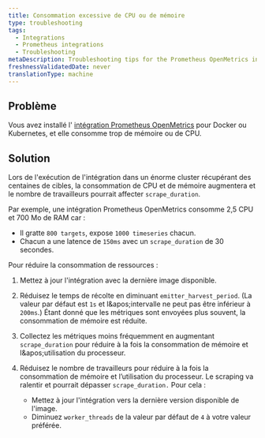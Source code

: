 ```yaml
---
title: Consommation excessive de CPU ou de mémoire
type: troubleshooting
tags:
  - Integrations
  - Prometheus integrations
  - Troubleshooting
metaDescription: Troubleshooting tips for the Prometheus OpenMetrics integration for Docker or Kubernetes if no data appears in New Relic's UI.
freshnessValidatedDate: never
translationType: machine
---
```


## Problème

Vous avez installé l' [intégration Prometheus OpenMetrics](/docs/integrations/prometheus-integrations/install-configure-openmetrics/install-update-or-uninstall-your-prometheus-openmetrics-integration) pour Docker ou Kubernetes, et elle consomme trop de mémoire ou de CPU.

## Solution

Lors de l'exécution de l'intégration dans un énorme cluster récupérant des centaines de cibles, la consommation de CPU et de mémoire augmentera et le nombre de travailleurs pourrait affecter `scrape_duration`.

Par exemple, une intégration Prometheus OpenMetrics consomme 2,5 CPU et 700 Mo de RAM car :

* Il gratte `800 targets`, expose `1000 timeseries` chacun.
* Chacun a une latence de `150ms` avec un `scrape_duration` de 30 secondes.

Pour réduire la consommation de ressources :

1. Mettez à jour l'intégration avec la dernière image disponible.

2. Réduisez le temps de récolte en diminuant `emitter_harvest_period`. (La valeur par défaut est `1s` et l&amp;apos;intervalle ne peut pas être inférieur à `200ms`.) Étant donné que les métriques sont envoyées plus souvent, la consommation de mémoire est réduite.

3. Collectez les métriques moins fréquemment en augmentant `scrape_duration` pour réduire à la fois la consommation de mémoire et l&amp;apos;utilisation du processeur.

4. Réduisez le nombre de travailleurs pour réduire à la fois la consommation de mémoire et l’utilisation du processeur. Le scraping va ralentir et pourrait dépasser `scrape_duration.` Pour cela :

   * Mettez à jour l'intégration vers la dernière version disponible de l'image.
   * Diminuez `worker_threads` de la valeur par défaut de `4` à votre valeur préférée.